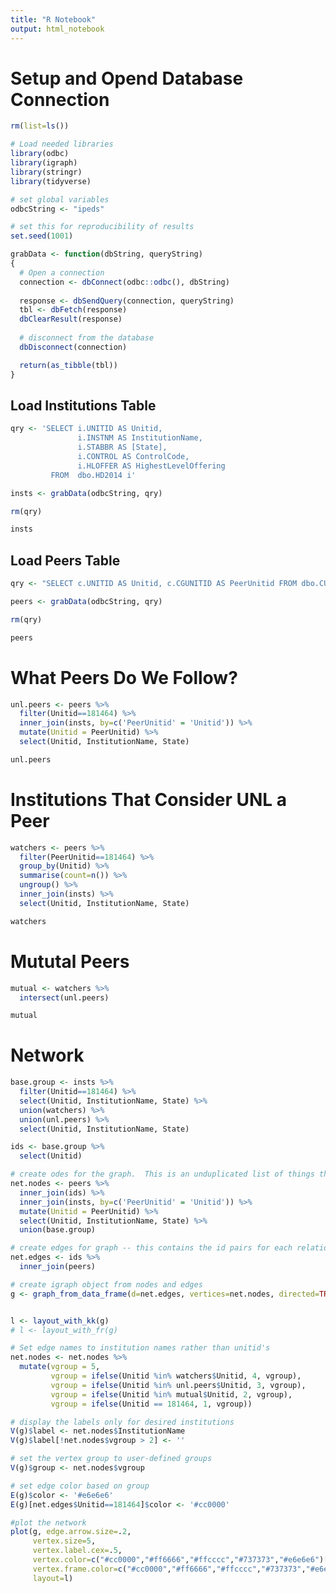 ```yaml
---
title: "R Notebook"
output: html_notebook
---
```


# Setup and Opend Database Connection

```r
rm(list=ls())

# Load needed libraries
library(odbc)
library(igraph)
library(stringr)
library(tidyverse)

# set global variables
odbcString <- "ipeds"

# set this for reproducibility of results
set.seed(1001)

grabData <- function(dbString, queryString)
{
  # Open a connection
  connection <- dbConnect(odbc::odbc(), dbString)
  
  response <- dbSendQuery(connection, queryString)
  tbl <- dbFetch(response)
  dbClearResult(response)
  
  # disconnect from the database
  dbDisconnect(connection)

  return(as_tibble(tbl))
}

```

## Load Institutions Table

```r
qry <- 'SELECT i.UNITID AS Unitid,
               i.INSTNM AS InstitutionName,
               i.STABBR AS [State],
               i.CONTROL AS ControlCode,
               i.HLOFFER AS HighestLevelOffering
         FROM  dbo.HD2014 i'

insts <- grabData(odbcString, qry)

rm(qry)

insts

```

## Load Peers Table

```r
qry <- "SELECT c.UNITID AS Unitid, c.CGUNITID AS PeerUnitid FROM dbo.CUSTOMCGIDS2014 c"

peers <- grabData(odbcString, qry)

rm(qry)

peers

```

# What Peers Do We Follow?

```r
unl.peers <- peers %>%
  filter(Unitid==181464) %>%
  inner_join(insts, by=c('PeerUnitid' = 'Unitid')) %>%
  mutate(Unitid = PeerUnitid) %>%
  select(Unitid, InstitutionName, State)

unl.peers

```

# Institutions That Consider UNL a Peer

```r
watchers <- peers %>%
  filter(PeerUnitid==181464) %>%
  group_by(Unitid) %>%
  summarise(count=n()) %>%
  ungroup() %>%
  inner_join(insts) %>%
  select(Unitid, InstitutionName, State)

watchers
```

# Mututal Peers

```r
mutual <- watchers %>%
  intersect(unl.peers)

mutual
```

# Network

```r
base.group <- insts %>%
  filter(Unitid==181464) %>%
  select(Unitid, InstitutionName, State) %>%
  union(watchers) %>%
  union(unl.peers) %>%
  select(Unitid, InstitutionName, State)

ids <- base.group %>%
  select(Unitid)

# create odes for the graph.  This is an unduplicated list of things that are related.
net.nodes <- peers %>%
  inner_join(ids) %>%
  inner_join(insts, by=c('PeerUnitid' = 'Unitid')) %>%
  mutate(Unitid = PeerUnitid) %>%
  select(Unitid, InstitutionName, State) %>%
  union(base.group)

# create edges for graph -- this contains the id pairs for each relatiohship.
net.edges <- ids %>%
  inner_join(peers)

# create igraph object from nodes and edges
g <- graph_from_data_frame(d=net.edges, vertices=net.nodes, directed=TRUE)


l <- layout_with_kk(g)
# l <- layout_with_fr(g)

# Set edge names to institution names rather than unitid's
net.nodes <- net.nodes %>%
  mutate(vgroup = 5,
         vgroup = ifelse(Unitid %in% watchers$Unitid, 4, vgroup),
         vgroup = ifelse(Unitid %in% unl.peers$Unitid, 3, vgroup),
         vgroup = ifelse(Unitid %in% mutual$Unitid, 2, vgroup),
         vgroup = ifelse(Unitid == 181464, 1, vgroup))

```


```r
# display the labels only for desired institutions
V(g)$label <- net.nodes$InstitutionName
V(g)$label[!net.nodes$vgroup > 2] <- ''

# set the vertex group to user-defined groups
V(g)$group <- net.nodes$vgroup

# set edge color based on group
E(g)$color <- '#e6e6e6'
E(g)[net.edges$Unitid==181464]$color <- '#cc0000'

#plot the network
plot(g, edge.arrow.size=.2,
     vertex.size=5,
     vertex.label.cex=.5,
     vertex.color=c("#cc0000","#ff6666","#ffcccc","#737373","#e6e6e6")[V(g)$group],
     vertex.frame.color=c("#cc0000","#ff6666","#ffcccc","#737373","#e6e6e6")[V(g)$group],
     layout=l)


```

